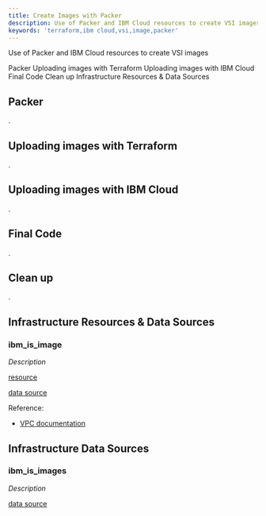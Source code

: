 ```yaml
---
title: Create Images with Packer
description: Use of Packer and IBM Cloud resources to create VSI images
keywords: 'terraform,ibm cloud,vsi,image,packer'
---
```


<!--

The pattern to document the resources is like follow:
- Introduce the resource with an example
- List all or the most important input parameters
- If will be used, list the most important output parameters
- Provide instructions to get the value of the input parameters, either using `ibmcloud`, API or the Web console.
- If needed, instructions to execute the code either with Terraform or Schematics

-->

<PageDescription>

Use of Packer and IBM Cloud resources to create VSI images

</PageDescription>

<AnchorLinks small>
  <AnchorLink>Packer</AnchorLink>
  <AnchorLink>Uploading images with Terraform</AnchorLink>
  <AnchorLink>Uploading images with IBM Cloud</AnchorLink>
  <AnchorLink>Final Code</AnchorLink>
  <AnchorLink>Clean up</AnchorLink>
  <AnchorLink>Infrastructure Resources & Data Sources</AnchorLink>
</AnchorLinks>

## Packer

.

## Uploading images with Terraform

.

## Uploading images with IBM Cloud

.

## Final Code

.

## Clean up

.

## Infrastructure Resources & Data Sources

### ibm_is_image

*Description*

[resource](https://cloud.ibm.com/docs/terraform?topic=terraform-vpc-gen2-resources&-access-data-sources#image)

[data source](https://cloud.ibm.com/docs/terraform?topic=terraform-vpc-gen2-data-sources&-access-data-sources#vpc-image)

Reference:

- [VPC documentation](https://cloud.ibm.com/docs/vpc?topic=vpc-managing-images)

## Infrastructure Data Sources

### ibm_is_images

*Description*

[data source](https://cloud.ibm.com/docs/terraform?topic=terraform-vpc-gen2-data-sources&-access-data-sources#vpc-image)
